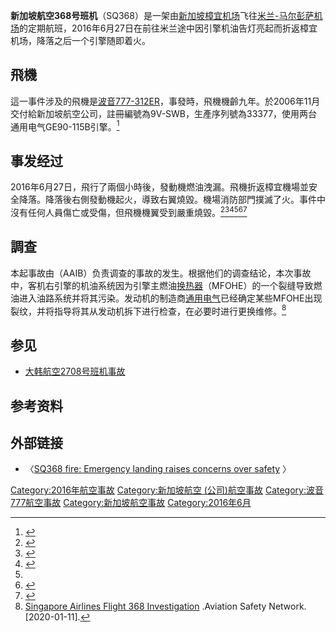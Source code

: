 {{noteTA
|1=zh-tw:熱交換器;zh-cn:换热器;
}}

{{Infobox Airliner accident|
name=新加坡航空368号班机事件|
image=File:Boeing 777-312ER - Singapore Airlines (9V-SWB).JPG|
caption=涉事的9V-SWB，攝於2011年10月2日於[[倫敦希斯洛機場|倫敦希斯洛機場]]|
Date=2016年6月27日|
Type=引擎漏油失火
|occurrence_type=|
|Fatalities=0|   
|Injuries=0|
|Aircraft Type=[[波音777|波音777-312ER]] |
|Origin={{flagicon|SGP}} [[新加坡樟宜机场|新加坡樟宜机场]]|
|Destination={{flagicon|ITA}} [[米蘭-馬爾彭薩機場|米蘭-馬爾彭薩機場]]|
|Operator=[[新加坡航空|新加坡航空]]|
|Tail Number=9V-SWB|
|Passengers=222|
|Crew=19|
|Survivors=241|（全部生還）
}}
'''新加坡航空368号班机'''（SQ368）是一架由[[新加坡樟宜机场|新加坡樟宜机场]]飞往[[米兰-马尔彭萨机场|米兰-马尔彭萨机场]]的定期航班，2016年6月27日在前往米兰途中因引擎机油告灯亮起而折返樟宜机场，降落之后一个引擎随即着火。

==飛機==
這一事件涉及的飛機是[[波音777|波音777-312ER]]，事發時，飛機機齡九年。於2006年11月交付給新加坡航空公司，註冊編號為9V-SWB，生產序列號為33377，使用两台通用电气GE90-115B引擎。<ref>{{cite web |title=9V-SWB Aircraft Information |url=https://www.flightradar24.com/data/aircraft/9v-swb |website=FlightRadar24 |accessdate=2016-06-27 |archive-date=2016-08-03 |archive-url=https://web.archive.org/web/20160803122309/https://www.flightradar24.com/data/aircraft/9v-swb |dead-url=yes }}</ref>

==事发经过==
2016年6月27日，飛行了兩個小時後，發動機燃油洩漏。飛機折返樟宜機場並安全降落。降落後右側發動機起火，導致右翼燒毀。機場消防部門撲滅了火。事件中沒有任何人員傷亡或受傷，但飛機機翼受到嚴重燒毀。<ref>{{cite|title=【新航驚魂】急降樟宜機場即起火 乘客：我剛死裏逃生|url=http://hk.apple.nextmedia.com/realtime/international/20160627/55281982|accessdate=2016-06-28|archive-date=2017-09-07|archive-url=https://web.archive.org/web/20170907164114/http://hk.apple.nextmedia.com/realtime/international/20160627/55281982|dead-url=no}}</ref><ref name="channel-news-asia">{{cite news |title=SIA flight catches fire while making emergency landing in Singapore |url=http://www.channelnewsasia.com/news/singapore/sia-flight-catches-fire/2907544.html |accessdate=2016-06-27 |agency=Channel News Asia |archive-date=2016-06-27 |archive-url=https://web.archive.org/web/20160627004859/http://www.channelnewsasia.com/news/singapore/sia-flight-catches-fire/2907544.html |dead-url=no }}</ref><ref name="daily-mail">{{cite news |last1=Devlin |first1=Peter |title=Terrified passengers film a Singapore Airlines plane bursting into flames on the runway after making an emergency landing |url=http://www.dailymail.co.uk/news/article-3661493/Singapore-Airlines-flight-SQ368-plane-bound-Milan-catches-fire-Changi-Airport-emergency-landing.html |publisher=Daily Mail |date=2016-06-27 |accessdate=2016-06-27 |archive-date=2016-06-27 |archive-url=https://web.archive.org/web/20160627062140/http://www.dailymail.co.uk/news/article-3661493/Singapore-Airlines-flight-SQ368-plane-bound-Milan-catches-fire-Changi-Airport-emergency-landing.html |dead-url=no }}</ref><ref name="daily-mail" /><ref>{{cite web |url=http://avherald.com/h?article=49a58209&opt=0 |title=Accident: Singapore B773 enroute on Jun 27th 2016, engine oil leak |publisher=The Aviation Herald |date=2016-06-27 |accessdate=2016-06-27 |archive-date=2017-03-05 |archive-url=https://web.archive.org/web/20170305085615/http://avherald.com/h?article=49a58209&opt=0 |dead-url=no }}</ref><ref>{{cite web |author=Waldron, Greg |url=https://www.flightglobal.com/news/articles/fire-damage-apparent-on-sia-777-wing-426708/ |title=Fire damage apparent on SIA 777 wing |publisher=Flight Global |date=2016-06-27 |accessdate=2016-06-27 |archive-date=2019-09-20 |archive-url=https://web.archive.org/web/20190920192725/https://www.flightglobal.com/news/articles/fire-damage-apparent-on-sia-777-wing-426708/ |dead-url=no }}</ref>

==調查==
本起事故由{{le|新加坡航空事故调查局|Air Accident Investigation Bureau of Singapore}}（AAIB）负责调查的事故的发生。根据他们的调查结论，本次事故中，客机右引擎的机油系统因为引擎主燃油[[换热器|换热器]]（MFOHE）的一个裂缝导致燃油进入油路系统并将其污染。发动机的制造商[[通用电气|通用电气]]已经确定某些MFOHE出现裂纹，并将指导将其从发动机拆下进行检查，在必要时进行更换维修。<ref>[https://aviation-safety.net/database/record.php?id=20160627-0 	Singapore Airlines Flight 368 Investigation] {{Wayback|url=https://aviation-safety.net/database/record.php?id=20160627-0 |date=20200111063130 }}.Aviation Safety Network.[2020-01-11].</ref>

==参见==
*[[大韩航空2708号班机事故|大韩航空2708号班机事故]]

==参考资料==
{{reflist}}

==外部链接==
*〈[http://www.straitstimes.com/singapore/emergency-landing-raises-concerns-over-safety SQ368 fire: Emergency landing raises concerns over safety] {{Wayback|url=http://www.straitstimes.com/singapore/emergency-landing-raises-concerns-over-safety |date=20191206151155 }}〉

{{2016年航空事故}}

[[Category:2016年航空事故|Category:2016年航空事故]]
[[Category:新加坡航空_(公司)航空事故|Category:新加坡航空 (公司)航空事故]]
[[Category:波音777航空事故|Category:波音777航空事故]]
[[Category:新加坡航空事故|Category:新加坡航空事故]]
[[Category:2016年6月|Category:2016年6月]]